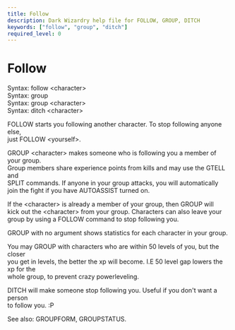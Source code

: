 ```yaml
---
title: Follow
description: Dark Wizardry help file for FOLLOW, GROUP, DITCH
keywords: ["follow", "group", "ditch"]
required_level: 0
---
```


# Follow

Syntax: follow \<character\>  
Syntax: group  
Syntax: group \<character\>  
Syntax: ditch \<character\>  

FOLLOW starts you following another character.  To stop following anyone else,  
just FOLLOW \<yourself\>.  

GROUP \<character\> makes someone who is following you a member of your group.  
Group members share experience points from kills and may use the GTELL and  
SPLIT commands.  If anyone in your group attacks, you will automatically  
join the fight if you have AUTOASSIST turned on.  

If the \<character\> is already a member of your group, then GROUP will  
kick out the \<character\> from your group.  Characters can also leave your  
group by using a FOLLOW command to stop following you.  

GROUP with no argument shows statistics for each character in your group.  

You may GROUP with characters who are within 50 levels of you, but the closer  
you get in levels, the better the xp will become. I.E 50 level gap lowers the xp for the  
whole group, to prevent crazy powerleveling.  

DITCH will make someone stop following you. Useful if you don't want a person  
to follow you. :P  

See also: GROUPFORM, GROUPSTATUS.